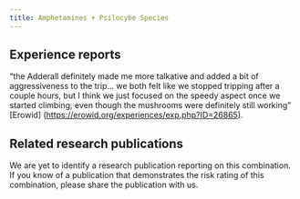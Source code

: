 ---
title: Amphetamines + Psilocybe Species
---
## Experience reports

“the Adderall definitely made me more talkative and added a bit of aggressiveness to the trip… we both felt like we stopped tripping after a couple hours, but I think we just focused on the speedy aspect once we started climbing, even though the mushrooms were definitely still working” [Erowid] (https://erowid.org/experiences/exp.php?ID=26865).


## Related research publications

We are yet to identify a research publication reporting on this combination. If you know of a publication that demonstrates the risk rating of this combination, please share the publication with us.


